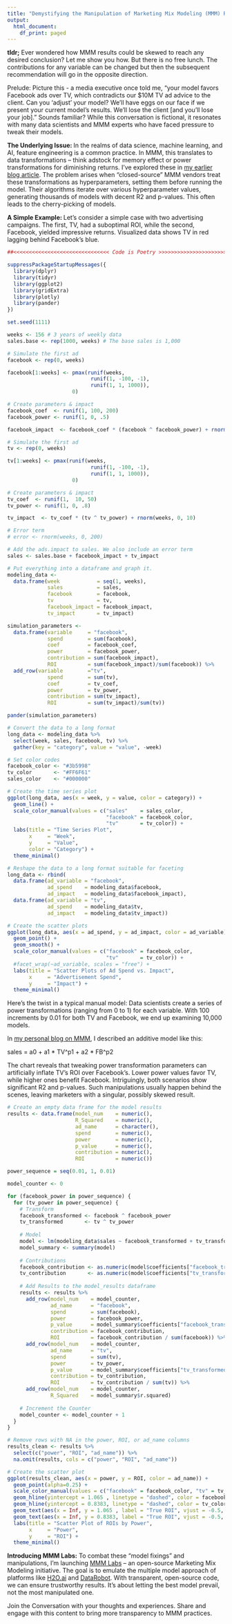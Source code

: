 ```yaml
---
title: "Demystifying the Manipulation of Marketing Mix Modeling (MMM) Results"
output:
  html_document:
    df_print: paged
---
```


**tldr;** Ever wondered how MMM results could be skewed to reach any desired conclusion? Let me show you how. But there is no free lunch. The contributions for any variable can be changed but then the subsequent recommendation will go in the opposite direction.

Prelude: Picture this - a media executive once told me, "your model favors Facebook ads over TV, which contradicts our $10M TV ad advice to the client. Can you ‘adjust’ your model? We'll have eggs on our face if we present your current model's results. We'll lose the client [and you'll lose your job]." Sounds familiar? While this conversation is fictional, it resonates with many data scientists and MMM experts who have faced pressure to tweak their models.

**The Underlying Issue: **
In the realms of data science, machine learning, and AI, feature engineering is a common practice. In MMM, this translates to data transformations – think adstock for memory effect or power transformations for diminishing returns. I’ve explored these in [my earlier blog article](https://analyticsartist.wordpress.com/2014/01/31/adstock-rate-deriving-with-analytical-methods/). The problem arises when “closed-source” MMM vendors treat these transformations as hyperparameters, setting them before running the model. Their algorithms iterate over various hyperparameter values, generating thousands of models with decent R2 and p-values. This often leads to the cherry-picking of models.

**A Simple Example: **
Let's consider a simple case with two advertising campaigns. The first, TV, had a suboptimal ROI, while the second, Facebook, yielded impressive returns. Visualized data shows TV in red lagging behind Facebook's blue.

```r
##<<<<<<<<<<<<<<<<<<<<<<<<<<<<<<< Code is Poetry >>>>>>>>>>>>>>>>>>>>>>>>>>>>>>>

suppressPackageStartupMessages({
  library(dplyr)
  library(tidyr)
  library(ggplot2)
  library(gridExtra)
  library(plotly)
  library(pander)
})

set.seed(1111)

weeks <- 156 # 3 years of weekly data
sales.base <- rep(1000, weeks) # The base sales is 1,000

# Simulate the first ad
facebook <- rep(0, weeks)

facebook[1:weeks] <- pmax(runif(weeks, 
                           runif(1, -100, -1), 
                           runif(1, 1, 1000)), 
                     0)

# Create parameters & impact
facebook_coef  <- runif(1, 100, 200)
facebook_power <- runif(1, 0, .5)

facebook_impact  <- facebook_coef * (facebook ^ facebook_power) + rnorm(weeks, 0, 10)

# Simulate the first ad
tv <- rep(0, weeks)

tv[1:weeks] <- pmax(runif(weeks, 
                           runif(1, -100, -1), 
                           runif(1, 1, 1000)), 
                     0)

# Create parameters & impact
tv_coef  <- runif(1,  10, 50)
tv_power <- runif(1, 0, .8)

tv_impact  <- tv_coef * (tv ^ tv_power) + rnorm(weeks, 0, 10)

# Error term
# error <- rnorm(weeks, 0, 200)

# Add the ads.impact to sales. We also include an error term
sales <- sales.base + facebook_impact + tv_impact

# Put everything into a dataframe and graph it.
modeling_data <- 
  data.frame(week            = seq(1, weeks),
             sales           = sales,
             facebook        = facebook,
             tv              = tv,
             facebook_impact = facebook_impact,
             tv_impact       = tv_impact)

simulation_parameters <-
  data.frame(variable     = "facebook",
             spend        = sum(facebook),
             coef         = facebook_coef,
             power        = facebook_power,
             contribution = sum(facebook_impact),
             ROI          = sum(facebook_impact)/sum(facebook)) %>%
  add_row(variable        ="tv",
             spend        = sum(tv),
             coef         = tv_coef,
             power        = tv_power,
             contribution = sum(tv_impact),
             ROI          = sum(tv_impact)/sum(tv))

pander(simulation_parameters)

# Convert the data to a long format
long_data <- modeling_data %>% 
  select(week, sales, facebook, tv) %>%
  gather(key = "category", value = "value", -week)

# Set color codes
facebook_color <- "#3b5998"
tv_color       <- "#FF6F61"
sales_color    <- "#000000"

# Create the time series plot
ggplot(long_data, aes(x = week, y = value, color = category)) +
  geom_line() +
  scale_color_manual(values = c("sales"    = sales_color, 
                                "facebook" = facebook_color, 
                                "tv"       = tv_color)) +
  labs(title = "Time Series Plot", 
       x     = "Week", 
       y     = "Value", 
       color = "Category") +
  theme_minimal()

# Reshape the data to a long format suitable for faceting
long_data <- rbind(
  data.frame(ad_variable = "facebook",
             ad_spend    = modeling_data$facebook,
             ad_impact   = modeling_data$facebook_impact),
  data.frame(ad_variable = "tv",
             ad_spend    = modeling_data$tv,
             ad_impact   = modeling_data$tv_impact))

# Create the scatter plots
ggplot(long_data, aes(x = ad_spend, y = ad_impact, color = ad_variable)) +
  geom_point() +
  geom_smooth() +
  scale_color_manual(values = c("facebook" = facebook_color, 
                                "tv"       = tv_color)) +
  #facet_wrap(~ad_variable, scales = "free") +
  labs(title = "Scatter Plots of Ad Spend vs. Impact", 
       x     = "Advertisement Spend", 
       y     = "Impact") +
  theme_minimal()
```

Here's the twist in a typical manual model: Data scientists create a series of power transformations (ranging from 0 to 1) for each variable. With 100 increments by 0.01 for both TV and Facebook, we end up examining 10,000 models.

In [my personal blog on MMM](https://analyticsartist.wordpress.com/2014/08/17/marketing-mix-modeling-explained-with-r/), I described an additive model like this:

sales = a0 + a1 * TV^p1 + a2 * FB^p2

The chart reveals that tweaking power transformation parameters can artificially inflate TV's ROI over Facebook's. Lower power values favor TV, while higher ones benefit Facebook. Intriguingly, both scenarios show significant R2 and p-values. Such manipulations usually happen behind the scenes, leaving marketers with a singular, possibly skewed result.

```r
# Create an empty data frame for the model results
results <- data.frame(model_num    = numeric(),
                      R_Squared    = numeric(),
                      ad_name      = character(),
                      spend        = numeric(),
                      power        = numeric(),
                      p_value      = numeric(),
                      contribution = numeric(),
                      ROI          = numeric())

power_sequence = seq(0.01, 1, 0.01)

model_counter <- 0

for (facebook_power in power_sequence) {
  for (tv_power in power_sequence) {
    # Transform
    facebook_transformed <- facebook ^ facebook_power
    tv_transformed       <- tv ^ tv_power
    
    # Model
    model <- lm(modeling_data$sales ~ facebook_transformed + tv_transformed)
    model_summary <- summary(model)
    
    # Contributions
    facebook_contribution <- as.numeric(model$coefficients["facebook_transformed"]) * sum(facebook_transformed)
    tv_contribution       <- as.numeric(model$coefficients["tv_transformed"])       * sum(tv_transformed)
    
    # Add Results to the model_results dataframe
    results <- results %>% 
      add_row(model_num    = model_counter,
              ad_name      = "facebook",
              spend        = sum(facebook),
              power        = facebook_power,
              p_value      = model_summary$coefficients["facebook_transformed", "Pr(>|t|)"],
              contribution = facebook_contribution,
              ROI          = facebook_contribution / sum(facebook)) %>%
      add_row(model_num    = model_counter,
              ad_name      = "tv",
              spend        = sum(tv),
              power        = tv_power,
              p_value      = model_summary$coefficients["tv_transformed", "Pr(>|t|)"],
              contribution = tv_contribution,
              ROI          = tv_contribution / sum(tv)) %>%
      add_row(model_num    = model_counter,
              R_Squared    = model_summary$r.squared)
    
    # Increment the Counter
    model_counter <- model_counter + 1
  }
}
```

```r
# Remove rows with NA in the power, ROI, or ad_name columns
results_clean <- results %>%
  select(c("power", "ROI", "ad_name")) %>%
  na.omit(results, cols = c("power", "ROI", "ad_name"))

# Create the scatter plot
ggplot(results_clean, aes(x = power, y = ROI, color = ad_name)) +
  geom_point(alpha=0.25) +
  scale_color_manual(values = c("facebook" = facebook_color, "tv" = tv_color)) +
  geom_hline(yintercept = 1.065 , linetype = "dashed", color = facebook_color, linewidth = 0.5) +
  geom_hline(yintercept = 0.8383, linetype = "dashed", color = tv_color      , linewidth = 0.5) +
  geom_text(aes(x = Inf, y = 1.065 , label = "True ROI", vjust = -0.5, hjust=1.05), color = facebook_color) +
  geom_text(aes(x = Inf, y = 0.8383, label = "True ROI", vjust = -0.5, hjust=1.05), color = tv_color      ) +
  labs(title = "Scatter Plot of ROIs by Power", 
       x     = "Power", 
       y     = "ROI") +
  theme_minimal()
```

**Introducing MMM Labs:** To combat these “model fixings” and manipulations, I'm launching [MMM Labs](https://mmmlabs.ai) – an open-source Marketing Mix Modeling initiative. The goal is to emulate the multiple model approach of platforms like [H2O.ai](https://h2o.ai) and [DataRobot](https://datarobot.com). With transparent, open-source code, we can ensure trustworthy results. It's about letting the best model prevail, not the most manipulated one.

Join the Conversation with your thoughts and experiences. Share and engage with this content to bring more transparency to MMM practices.